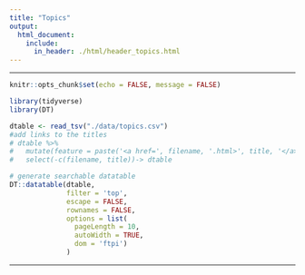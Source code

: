 ```yaml
---
title: "Topics"
output:
  html_document:
    include:
      in_header: ./html/header_topics.html
---
```


***

```r
knitr::opts_chunk$set(echo = FALSE, message = FALSE)

library(tidyverse)
library(DT)

dtable <- read_tsv("./data/topics.csv")
#add links to the titles
# dtable %>% 
#   mutate(feature = paste('<a href=', filename, '.html>', title, '</a>', sep = '')) %>%
#   select(-c(filename, title))-> dtable

```
``` r
# generate searchable datatable
DT::datatable(dtable,
              filter = 'top', 
              escape = FALSE, 
              rownames = FALSE,
              options = list(
                pageLength = 10, 
                autoWidth = TRUE,
                dom = 'ftpi')
              )
```

***